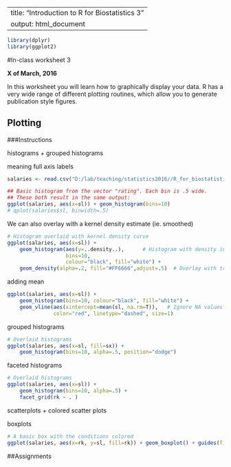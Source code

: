 --
title: "Introduction to R for Biostatistics 3"
output: html_document
---

```r
library(dplyr)
library(ggplot2)
```

#In-class worksheet 3

**X of March, 2016**

In this worksheet you will learn how to graphically display your data. R has a very wide range of different plotting routines, which allow you to generate publication style figures.

## Plotting

###Instructions

histograms + grouped histograms

meaning full axis labels

```r
salaries <- read.csv("D:/lab/teaching/statistics2016//R_for_biostatistics/salary.csv")

## Basic histogram from the vector "rating". Each bin is .5 wide.
## These both result in the same output:
ggplot(salaries, aes(x=sl)) + geom_histogram(bins=10)
# qplot(salaries$sl, binwidth=.5)

```


We can also overlay with a kernel density estimate (ie. smoothed)


```r
# Histogram overlaid with kernel density curve
ggplot(salaries, aes(x=sl)) + 
    geom_histogram(aes(y=..density..),      # Histogram with density instead of count on y-axis
                   bins=10,
                   colour="black", fill="white") +
    geom_density(alpha=.2, fill="#FF6666",adjust=.5)  # Overlay with transparent density plot


```
adding mean

```r
ggplot(salaries, aes(x=sl)) +
    geom_histogram(bins=10, colour="black", fill="white") +
    geom_vline(aes(xintercept=mean(sl, na.rm=T)),   # Ignore NA values for mean
               color="red", linetype="dashed", size=1)

```

grouped histograms

```r
# Overlaid histograms
ggplot(salaries, aes(x=sl, fill=sx)) +
    geom_histogram(bins=10, alpha=.5, position="dodge")
```

faceted histograms

```r
# Overlaid histograms
ggplot(salaries, aes(x=sl)) +
    geom_histogram(bins=10, alpha=.5) + 
    facet_grid(rk ~ . )
```




scatterplots + colored scatter plots







boxplots
```r
# A basic box with the conditions colored
ggplot(salaries, aes(x=rk, y=sl, fill=rk)) + geom_boxplot() + guides(fill=FALSE)

```




##Assignments

